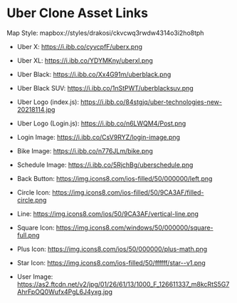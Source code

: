 # Uber Clone Asset Links

Map Style: mapbox://styles/drakosi/ckvcwq3rwdw4314o3i2ho8tph

- Uber X: https://i.ibb.co/cyvcpfF/uberx.png
- Uber XL: https://i.ibb.co/YDYMKny/uberxl.png
- Uber Black: https://i.ibb.co/Xx4G91m/uberblack.png
- Uber Black SUV: https://i.ibb.co/1nStPWT/uberblacksuv.png

- Uber Logo (index.js): https://i.ibb.co/84stgjq/uber-technologies-new-20218114.jpg
- Uber Logo (Login.js): https://i.ibb.co/n6LWQM4/Post.png
- Login Image: https://i.ibb.co/CsV9RYZ/login-image.png

- Bike Image: https://i.ibb.co/n776JLm/bike.png
- Schedule Image: https://i.ibb.co/5RjchBg/uberschedule.png

- Back Button: https://img.icons8.com/ios-filled/50/000000/left.png
- Circle Icon: https://img.icons8.com/ios-filled/50/9CA3AF/filled-circle.png
- Line: https://img.icons8.com/ios/50/9CA3AF/vertical-line.png
- Square Icon: https://img.icons8.com/windows/50/000000/square-full.png

- Plus Icon: https://img.icons8.com/ios/50/000000/plus-math.png
- Star Icon: https://img.icons8.com/ios-filled/50/ffffff/star--v1.png

- User Image: https://as2.ftcdn.net/v2/jpg/01/26/61/13/1000_F_126611337_m8kcRtS5G7AhrFpOQ0Wufx4PgL6J4yxg.jpg
